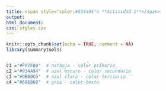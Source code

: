 ```yaml
---
title: <span style="color:#034a94"> **Actividad 1**</span>
output:
html_document:
css: styles.css
---
```


```r
knitr::opts_chunk$set(echo = TRUE, comment = NA)
library(summarytools)


c1 ="#FF7F00"  # naranja - color primario 
c2 ="#034A94"  # azul oscuro - color secundario
c3 ="#0EB0C6"  # azul claro - color terciario
c4 ="#686868"  # gris - color texto
```

</br></br>

<!-- # <span style="color:#034a94">**Creación de tablero**</span>  -->


<!-- ```{r, echo=FALSE, out.width="100%", fig.align = "center"} -->
<!-- knitr::include_graphics("img/tableroZ.png") -->
<!-- ``` -->


<!-- Mediante este paquete   `flexdashboard` se pueden construir tableros en formato html que se podrán colocar en github para visualización de los resultados de una investigación o estudio de datos. -->

<!-- </br> -->

<!-- Con el fin de visualizar los pasos para la construcción de un tablero se utiliza la data `CarreraLuz2022` contenida en `paqueteMET` y se describen los siguientes pasos utilizando el lenguaje `Rmardown` con algunos cambios adicionales. -->


<!-- </br></br> -->

<!-- ## <span style="color:#FF7F00"> **Paso 1 :**</span> -->

<!-- ### <span style="color:#034a94">**Descargar e instalar los paquetes requeridos**</span>   -->

<!-- <pre> -->
<!-- install.packages("flexdashboard")  # instala paquete flexdashboard -->
<!-- install.packages("devtools")       # instala paquete devtools -->
<!-- devtools::install_github("dgonxalex80/paqueteMET") # descarga de paqueteMET -->
<!-- library(paqueteMET)                # activar paqueteMET -->

<!-- data("CarreraLuz22")               # cargar la dataset -->

<!-- install.packages("remotes")   -->
<!-- remotes::install_github("rstudio/bslib")  # descarga paquete que contiene formato     -->
<!-- </pre> -->


<!-- </br></br> -->

<!-- ## <span style="color:#FF7F00"> **Paso 2 :**</span> -->

<!-- ### <span style="color:#034a94">**Creación de la plantilla del tablero**</span>  -->

<!-- <pre> -->

<!-- File / New File / R Markdown...      -->
<!-- From Template  / Flex Dashboard themed with {bslib} -->

<!-- </pre> -->

<!-- ```{r, echo=FALSE, out.width="100%", fig.align = "center"} -->
<!-- knitr::include_graphics("img/tablero1.png") -->
<!-- ``` -->

<!-- ## <span style="color:#FF7F00"> **Paso 3 :**</span> -->

<!-- ### <span style="color:#034a94">**Ajuste del formato**</span>  -->

<!-- El formato permite cambiar los colores que por defecto trae la plantilla y ajustarlos a una paleta especial de colores. También se pueden cambiar; la orientación del tablero de columnas por defecto a filas y ajustar los títulos. -->

<!-- * `Column {data-width=350}`: permite determinar el ancho de la columna -->
<!-- * `Column {data-width=700 .tabset}`: permite construir páginas adicionales -->
<!-- * `valueBox(value = variable,caption = "Titulo caja",icon = icono, color = código color)`: permite construir cajas con indicadores   -->

<!-- ```{r, echo=FALSE, out.width="100%", fig.align = "center"} -->
<!-- knitr::include_graphics("img/tablero3.png") -->
<!-- ``` -->

<!-- ```{r, echo=FALSE, out.width="100%", fig.align = "center"} -->
<!-- knitr::include_graphics("img/tablero5.png") -->
<!-- ``` -->

<!-- </br></br> -->

<!-- ## <span style="color:#FF7F00"> **Paso 4 :**</span> -->

<!-- ### <span style="color:#034a94">**Incorporación de los elementos al tablero**</span> -->

<!-- Se pueden agregar los gráficos en los bloques preestablecidos o crear nuevos según las necesidades y los indicadores más relevantes. El tablero **debe contener un apartado donde se realice un analisis decriptivo** de los resultados encontrados. -->


<!-- ```{r, echo=FALSE, out.width="100%", fig.align = "center"} -->
<!-- knitr::include_graphics("img/tableroZ.png") -->
<!-- ``` -->


<!-- </br></br> -->

<!-- ## <span style="color:#FF7F00"> **Paso 5 :**</span> -->

<!-- ### <span style="color:#034a94">**Publicación**</span> -->

<!-- </br> -->

<!-- ```{r, echo=FALSE, out.width="50%", fig.align = "center"} -->
<!-- knitr::include_graphics("img/RStudio-git-github.png") -->
<!-- ``` -->

<!-- </br></br> -->

<!-- #### Para su publicación es necesario : -->

<!-- </br> -->

<!-- * Tener instalado **git** en nuestro equipo -->

<!-- * Tener una cuenta abierta en **GitHub** -->

<!-- * Crear un repositorio en **GitHub** -->

<!-- * Clonar el repositorio en nuestro equipo -->

<!-- * Crear archivo **Rmd** con formato flexdashboard (pasos 1 a 4) -->

<!-- * Renderizar  el archivo con  **Kinit** (convertirlo en formato html) -->

<!-- * Subirlo los archivos al repositorio de GitHub  -->

<!--   + `git add .` -->
<!--   + `git commit -m "primer commit"` -->
<!--   + `git push` -->

<!-- </br> -->

<!-- Estos códigos se pueden ejecutar desde el Menú de RStudio o desde la ventana git  -->

<!-- Termina de RStudio -->
<!-- ```{r, echo=FALSE, out.width="80%", fig.align = "center"} -->
<!-- knitr::include_graphics("img/github.png") -->
<!-- ``` -->

<!-- </br> -->

<!-- Ventana git -->
<!--  + Commit : marcar los archivos a subir -->
<!--  + Escribir el comentario en ventana **Commit message**   -->
<!--  + Dar clic en boton **Push** -->
<!-- ```{r, echo=FALSE, out.width="80%", fig.align = "center"} -->
<!-- knitr::include_graphics("img/git.png") -->
<!-- ```   -->

<!-- </br>   -->

<!-- * Publicar el tablero  : Este paso requiere regresar al repositorio de github y en él configurar el repositorio como página web:  -->

<!--   * Settings -->
<!--   * Pages -->
<!--   * Branch : main , (root), Save . Se debe esperar unos momentos mientras se genera la URL. Cuando aparezca la URL, agregamos al final el nombre del tablero por ejemplo : `https://usuariogithub.github.io/nombrerepositorio/tablero.html` -->





